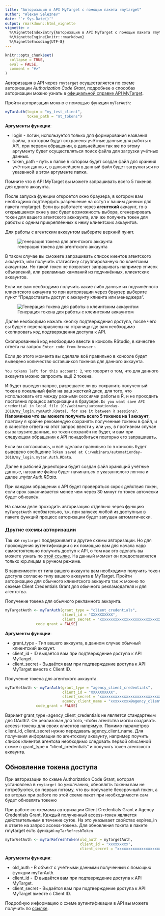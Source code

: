 ---
title: "Авторизация в API MyTarget с помощью пакета rmytarget"
author: "Alexey Seleznev"
date: "`r Sys.Date()`"
output: rmarkdown::html_vignette
vignette: >
  %\VignetteIndexEntry{Авторизация в API MyTarget с помощью пакета rmytarget}
  %\VignetteEngine{knitr::rmarkdown}
  %\VignetteEncoding{UTF-8}
---

```{r setup, include = FALSE}
knitr::opts_chunk$set(
  collapse = TRUE,
  eval = FALSE,
  comment = "#>"
)
```

Авторизация в API через `rmytarget` осуществляется по схеме авторизации *Authorization Code Grant*, подробнее о способах авторизации можно узнать в [официальной справке API MyTarget](https://target.my.com/adv/api-marketing/doc/authorization).

Пройти авторизации можно с помощью функции `myTarAuth`:
```{r}
myTarAuth(login = "my_test_client",
          token_path = "mt_tokens")
```

**Аргументы функции**:

* login - логин, используется только для формирования названия файла, в котором будут сохранены учётные данные для работы с API, при первом обращении, в дальнейшем так же по этому аргументу будет осуществляться поиск файла для загрузки учётных данных.
* token_path - путь к папке в котором будет создан файл для хранеия учётных данных, в дальнейшем в данный файл будет загружаться из указанной в этом аргументе папки.

Помните что в API MyTarget вы можете запрашивать всего 5 токенов для одного аккаунта.

После запуска функции откроется окно браузера, в котором вам необходимо подтвердить разрешение на оступ к вашим данным для пакета rmytarget. Если вы работаете через **агентский** аккаунт, то в открывшемся окне у вас будет возможность выбора, сгенерировать токен для вашего агентского акккаунта, или же получить токен для работы с одним прикреплённых к нему клиентских аккаунтов.

Для работы с агентским аккаунтом выберите верхний пункт.

![генерация токена для агентского аккаунта](https://img.netpeak.ua/alsey/154523525673_kiss_31kb.png)

В таком случае вы сможете запрашивать список киентов агентского аккаунта, или получить статистику сгруппированную по клиетским аккаунтам. Но такой токен не позволяет запрашивать например список объявлений, или рекламных кампаний из подчинённых, клиентских аккаунтов.

Если же вам необходимо получить какие либо данные из подчинённого клиентского аккаунта то при авторизации через браузер выберите пункт "Предоставить доступ к аккаунту клиента или менеджера".

![Генерация токена для работы с клеинтским аккаунтом](https://img.netpeak.ua/alsey/154523530679_kiss_35kb.png)

Далее необходимо нажать кнопку подтверждения доступа, после чего вы будете перенаправлены на страницу где вам необходимо скопировать код подтверждения доступа к API.

Скопированный код необходимо ввести в консоль RStudio, в качестве ответа на запрос `Enter code from browser:`.

Если до этого момента вы сделали всё правильно в консоле будет выведено количество оставшихся токенов для данного аккаунта.

`You tokens left for this account: 2`, что говорит о том, что для данного аккаунта можно запросить ещё 2 токена.

И будет выведен запрос, разрешаете ли вы сохранить полученный токен в локальный файл на ваш жесткий диск, для того, что использовать его между разными сессиями работы в R, и не проходить постоянно процесс авторизации в браузере. `Do you want save API credential in local file (C:/webinars/automationday-2018/my_login.rymAuth.RData), for use it between R sessions?`. **Напоминаю что вы можете получить всего 5 токенов на 1 аккаунт**, поэтому я крайне рекомендую сохранять полученные токены в файл, и в качестве ответа на этот запрос ввести `y` или `yes`, в противном случае вы загрузите данные, но токен сохранён не будет, и вам при следующем обращении к API понадобиться повторно его запрашивать.

Если вы  согласились, и всё сделали правильно то в консоль будет выведено сообщение `Token saved at C:/webinars/automationday-2018/my_login.mytar.Auth.RData`.

Далее в рабочей директории будет создан файл хранящий учётные данные, название файла будет начинаться с указаннолого логина и далее *.mytar.Auth.RData*.

При каждом обращении к API будет проверяться скрок действия токен, если срок заканчивается менее чем через 30 минут то токен авточески будет обновлён.

На самом деле проходить авторизацию отдельно через функцию `myTargetAuth` необзательно, т.к. при запуске любой из доступных в пакете функций процесс авторизации будет запущен автоматически.

### Другие схемы авторизации

Так же `rmytarget` поддерживает и другие схемы авторизации.  Но для прохождения аутентификации с их помощью вам для начала надо самостоятельно получить доступ к API, о том как это сделать вы можете узнать по [этой ссылке](https://target.my.com/adv/api-marketing/access/). На данный момент он предоставляется только юр.лицам в ручном режиме.

В зависимости от типа вашего аккаунта вам необходимо получить токен доступа согласно типу вашего аккаунта в MyTarget. Пройти авторизацию для обычного клиентского аккаунта так ж можно по сехеме Client Credentials Grant для обычного рекламодателя и для агентства.

Получение токена для обычного рекламного аккаунта.
```{r}
myTargetAuth <- myTarAuth(grant_type = "client_credentials",
                          client_id = "XXXXXXXXXX",
                          client_secret = "xxxxxxxxxxxxxxxxxxxxxxxxxxxxxxxxxxxxxxxxxxxxxxx",
			  code_grant = FALSE)		
```

**Аргументы функции**:

* grant_type - Тип вашего аккаунта, в данном случае обычный клиентский аккаунт.
* client_id - ID выдаётся вам при подтверждение доступа к API MyTarget.
* client_secret - Выдаётся вам при подтверждение доступа к API MyTarget вместе с Client ID.

Получение токена для агентского аккаунта.
```{r}
myTarGetAuth <- myTarAuth(grant_type = "agency_client_credentials",
                          client_id = "XXXXXXXXXX",
                          client_secret = "xxxxxxxxxxxxxxxxxxxxxxxxxxxxxxxxxxxxxxxxxxxxxxx",
                          agency_client_name = "xxxxxxxxx@agency_client",
			  code_grant = FALSE)
```

Вариант grant_type=agency_client_credentials не является стандартным для OAuth2. Он реализован для того, чтобы агентства могли создавать access-токены для своих клиентов напрямую. Помимо параметров client_id, client_secret нужно передавать agency_client_name.
Для получения информации по агентскому аккаунту, например поучить список клиентов агентсва необходимо следовать первой описанной схеме с grant_type = "client_credentials" и получить токен агентского аккаунта.

## Обновление токена доступа
При авторизации по схеме Authorization Code Grant, которая установлена в `rmytarget` по умолчанию, обновлять токены вам не потребуются, во первых потому, что вы получаете бессрочный токен, а во вторых при работе по этой схеме пакет при необходимости сам будет обновлять токеню

При работе со схемамы авторизации Client Credentials Grant и Agency Credentials Grant. Каждый полученный access-токен является действительным в течение суток. На это указывает свойство expires_in в ответе на запрос access-токена.
Для обновления токета в пакете rmytarget есть функция `myTarRefreshToken`

```r
myTarGetAuth <- myTarRefreshToken(old_auth = myTargetAuth,
                                  client_id = "xxxxxxxxx",
                                  client_secret = "xxxxxxxxxxxxxxxxxxxxxxxxxxx...")
```

**Аргументы функции**:

* old_auth - R объект с учётными данными полученный с помощью функции myTarAuth.
* client_id - ID выдаётся вам при подтверждение доступа к API MyTarget.
* client_secret - Выдаётся вам при подтверждение доступа к API MyTarget вместе с Client ID.

Подробную информацию о схеме аутинтификации в API вы можете получить по [ссылке](https://target.my.com/help/advertisers/api_authorization/ru).